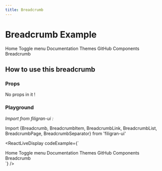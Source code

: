 ```yaml
---
title: Breadcrumb
---
```


# Breadcrumb Example

<Breadcrumb>
  <BreadcrumbList>
    <BreadcrumbItem>
      <BreadcrumbLink href="/">Home</BreadcrumbLink>
    </BreadcrumbItem>
    <BreadcrumbSeparator />
    <BreadcrumbItem>
      <DropdownMenu>
        <DropdownMenuTrigger className="flex items-center gap-1">
          <BreadcrumbEllipsis className="h-4 w-4" />
          <span className="sr-only">Toggle menu</span>
        </DropdownMenuTrigger>
        <DropdownMenuContent align="start">
          <DropdownMenuItem>Documentation</DropdownMenuItem>
          <DropdownMenuItem>Themes</DropdownMenuItem>
          <DropdownMenuItem>GitHub</DropdownMenuItem>
        </DropdownMenuContent>
      </DropdownMenu>
    </BreadcrumbItem>
    <BreadcrumbSeparator />
    <BreadcrumbItem>
      <BreadcrumbLink href="/docs/components">Components</BreadcrumbLink>
    </BreadcrumbItem>
    <BreadcrumbSeparator />
    <BreadcrumbItem>
      <BreadcrumbPage>Breadcrumb</BreadcrumbPage>
    </BreadcrumbItem>
  </BreadcrumbList>
</Breadcrumb>

## How to use this breadcrumb

### Props

No props in it !

### Playground

*Import from filigran-ui :*

Import \{Breadcrumb, BreadcrumbItem, BreadcrumbLink, BreadcrumbList, BreadcrumbPage, BreadcrumbSeparator\} from 'filigran-ui'

<ReactLiveDisplay
  codeExample={`
  <div className={tw(\`flex gap-2\`)}>
<Breadcrumb>
  <BreadcrumbList>
    <BreadcrumbItem>
      <BreadcrumbLink href="#">Home</BreadcrumbLink>
    </BreadcrumbItem>
    <BreadcrumbSeparator />
    <BreadcrumbItem>
      <DropdownMenu>
        <DropdownMenuTrigger className="flex items-center gap-1">
          <BreadcrumbEllipsis className="h-4 w-4" />
          <span className="sr-only">Toggle menu</span>
        </DropdownMenuTrigger>
        <DropdownMenuContent align="start">
          <DropdownMenuItem>Documentation</DropdownMenuItem>
          <DropdownMenuItem>Themes</DropdownMenuItem>
          <DropdownMenuItem>GitHub</DropdownMenuItem>
        </DropdownMenuContent>
      </DropdownMenu>
    </BreadcrumbItem>
    <BreadcrumbSeparator />
    <BreadcrumbItem>
      <BreadcrumbLink href="#">Components</BreadcrumbLink>
    </BreadcrumbItem>
    <BreadcrumbSeparator />
    <BreadcrumbItem>
      <BreadcrumbPage>Breadcrumb</BreadcrumbPage>
    </BreadcrumbItem>
  </BreadcrumbList>
</Breadcrumb>
  </div>`}
/>

